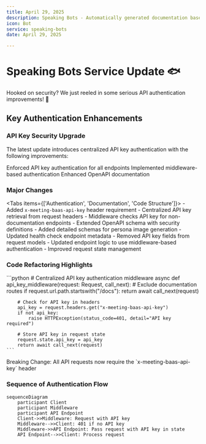 ```yaml
---
title: April 29, 2025
description: Speaking Bots - Automatically generated documentation based on Git activity.
icon: Bot
service: speaking-bots
date: April 29, 2025

---
```


# Speaking Bots Service Update 🐟

<Callout type="info">
  Hooked on security? We just reeled in some serious API authentication improvements! 🎣
</Callout>

## Key Authentication Enhancements

### API Key Security Upgrade

The latest update introduces centralized API key authentication with the following improvements:

<Steps>
  <Step>Enforced API key authentication for all endpoints</Step>
  <Step>Implemented middleware-based authentication</Step>
  <Step>Enhanced OpenAPI documentation</Step>
</Steps>

### Major Changes

<Tabs items={['Authentication', 'Documentation', 'Code Structure']}>
  <Tab value="Authentication">
    - Added `x-meeting-baas-api-key` header requirement
    - Centralized API key retrieval from request headers
    - Middleware checks API key for non-documentation endpoints
  </Tab>
  <Tab value="Documentation">
    - Extended OpenAPI schema with security definitions
    - Added detailed schemas for persona image generation
    - Updated health check endpoint metadata
  </Tab>
  <Tab value="Code Structure">
    - Removed API key fields from request models
    - Updated endpoint logic to use middleware-based authentication
    - Improved request state management
  </Tab>
</Tabs>

### Code Refactoring Highlights

<Accordions>
  <Accordion title="API Key Middleware" value="middleware">
    ```python
    # Centralized API key authentication middleware
    async def api_key_middleware(request: Request, call_next):
        # Exclude documentation routes
        if request.url.path.startswith("/docs"):
            return await call_next(request)
        
        # Check for API key in headers
        api_key = request.headers.get("x-meeting-baas-api-key")
        if not api_key:
            raise HTTPException(status_code=401, detail="API key required")
        
        # Store API key in request state
        request.state.api_key = api_key
        return await call_next(request)
    ```
  </Accordion>
</Accordions>

<Callout type="warn">
  Breaking Change: All API requests now require the `x-meeting-baas-api-key` header
</Callout>

### Sequence of Authentication Flow

```mermaid
sequenceDiagram
    participant Client
    participant Middleware
    participant API Endpoint
    Client->>Middleware: Request with API key
    Middleware-->>Client: 401 if no API key
    Middleware->>API Endpoint: Pass request with API key in state
    API Endpoint-->>Client: Process request
```
